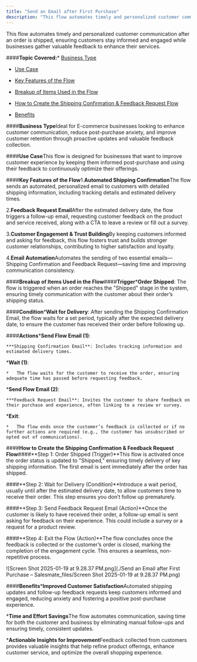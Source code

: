 ```yaml
---
title: "Send an Email after First Purchase"
description: "This flow automates timely and personalized customer communication after an order is shipped, ensuring customers stay informed and engaged while busin..."
---
```


This flow automates timely and personalized customer communication after an order is shipped, ensuring customers stay informed and engaged while businesses gather valuable feedback to enhance their services.


####**Topic Covered:***   [Business Type](https://support.salesmate.io/hc/en-us/articles/42405775461785-Send-an-Email-after-First-Purchase#h_01JHZKVPKJSQNNNM12WR3TSWPT)

*   [Use Case](https://support.salesmate.io/hc/en-us/articles/42405775461785-Send-an-Email-after-First-Purchase#h_01JHZKW83NVDMKE5D89BPG05PA)

*   [Key Features of the Flow](https://support.salesmate.io/hc/en-us/articles/42405775461785-Send-an-Email-after-First-Purchase#h_01JHZKZ2NAHYYQW841MY5RA506)

*   [Breakup of Items Used in the Flow](https://support.salesmate.io/hc/en-us/articles/42405775461785-Send-an-Email-after-First-Purchase#h_01JHZM1PJQRXT0DK7AZT2TFRRA)

*   [How to Create the Shipping Confirmation & Feedback Request Flow](https://support.salesmate.io/hc/en-us/articles/42405775461785-Send-an-Email-after-First-Purchase#h_01JHZM6DHGBYKMTSF90DE78WN0)

*   [Benefits](https://support.salesmate.io/hc/en-us/articles/42405775461785-Send-an-Email-after-First-Purchase#h_01JHZMNB2EKX39VH1ARKZ41MZQ)


####**Business Type**Ideal for E-commerce businesses looking to enhance customer communication, reduce post-purchase anxiety, and improve customer retention through proactive updates and valuable feedback collection.


####**Use Case**This flow is designed for businesses that want to improve customer experience by keeping them informed post-purchase and using their feedback to continuously optimize their offerings.


####**Key Features of the Flow**1.**Automated Shipping Confirmation**The flow sends an automated, personalized email to customers with detailed shipping information, including tracking details and estimated delivery times.


2.**Feedback Request Email**After the estimated delivery date, the flow triggers a follow-up email, requesting customer feedback on the product and service received, along with a CTA to leave a review or fill out a survey.


3.**Customer Engagement & Trust Building**By keeping customers informed and asking for feedback, this flow fosters trust and builds stronger customer relationships, contributing to higher satisfaction and loyalty.


4.**Email Automation**Automates the sending of two essential emails—Shipping Confirmation and Feedback Request—saving time and improving communication consistency.



####**Breakup of Items Used in the Flow**####**Trigger*****Order Shipped**: The flow is triggered when an order reaches the "Shipped" stage in the system, ensuring timely communication with the customer about their order’s shipping status.


####**Condition*****Wait for Delivery**: After sending the Shipping Confirmation Email, the flow waits for a set period, typically after the expected delivery date, to ensure the customer has received their order before following up.


####**Actions*****Send Flow Email (1)**:

    ***Shipping Confirmation Email**: Includes tracking information and estimated delivery times.

***Wait (1)**:

    *   The flow waits for the customer to receive the order, ensuring adequate time has passed before requesting feedback.

***Send Flow Email (2)**:

    ***Feedback Request Email**: Invites the customer to share feedback on their purchase and experience, often linking to a review or survey.

***Exit**:

    *   The flow ends once the customer’s feedback is collected or if no further actions are required (e.g., the customer has unsubscribed or opted out of communications).


####**How to Create the Shipping Confirmation & Feedback Request Flow**####**Step 1: Order Shipped (Trigger)**This flow is activated once the order status is updated to "Shipped," ensuring timely delivery of key shipping information. The first email is sent immediately after the order has shipped.


####**Step 2: Wait for Delivery (Condition)**Introduce a wait period, usually until after the estimated delivery date, to allow customers time to receive their order. This step ensures you don’t follow up prematurely.


####**Step 3: Send Feedback Request Email (Action)**Once the customer is likely to have received their order, a follow-up email is sent asking for feedback on their experience. This could include a survey or a request for a product review.


####**Step 4: Exit the Flow (Action)**The flow concludes once the feedback is collected or the customer’s order is closed, marking the completion of the engagement cycle. This ensures a seamless, non-repetitive process.

![Screen Shot 2025-01-19 at 9.28.37 PM.png](./Send an Email after First Purchase – Salesmate_files/Screen Shot 2025-01-19 at 9.28.37 PM.png)


####**Benefits*****Improved Customer Satisfaction**Automated shipping updates and follow-up feedback requests keep customers informed and engaged, reducing anxiety and fostering a positive post-purchase experience.


***Time and Effort Savings**The flow automates communication, saving time for both the customer and business by eliminating manual follow-ups and ensuring timely, consistent updates.


***Actionable Insights for Improvement**Feedback collected from customers provides valuable insights that help refine product offerings, enhance customer service, and optimize the overall shopping experience.
